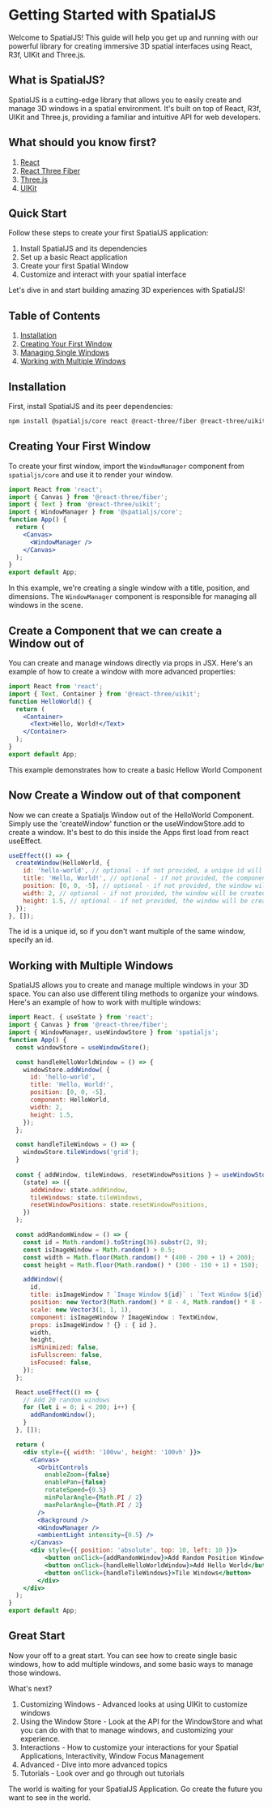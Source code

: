 # Getting Started with SpatialJS

Welcome to SpatialJS! This guide will help you get up and running with our powerful library for creating immersive 3D spatial interfaces using React, R3f, UIKit and Three.js.

## What is SpatialJS?

SpatialJS is a cutting-edge library that allows you to easily create and manage 3D windows in a spatial environment. It's built on top of React, R3f, UIKit and Three.js, providing a familiar and intuitive API for web developers.

## What should you know first?

1. [React](https://react.dev/)
2. [React Three Fiber](https://docs.pmnd.rs/react-three-fiber/getting-started/introduction)
3. [Three.js](https://threejs.org/)
4. [UIKit](https://github.com/pmndrs/uikit)

## Quick Start

Follow these steps to create your first SpatialJS application:

1. Install SpatialJS and its dependencies
2. Set up a basic React application
3. Create your first Spatial Window
4. Customize and interact with your spatial interface

Let's dive in and start building amazing 3D experiences with SpatialJS!

## Table of Contents

1. [Installation](#installation)
2. [Creating Your First Window](#creating-your-first-window)
3. [Managing Single Windows](#managing-single-windows)
4. [Working with Multiple Windows](#working-with-multiple-windows)

## Installation

First, install SpatialJS and its peer dependencies:

```bash
npm install @spatialjs/core react @react-three/fiber @react-three/uikit three @types/three
```

## Creating Your First Window

To create your first window, import the `WindowManager` component from `spatialjs/core` and use it to render your window.

```jsx
import React from 'react';
import { Canvas } from '@react-three/fiber';
import { Text } from '@react-three/uikit';
import { WindowManager } from '@spatialjs/core';
function App() {
  return (
    <Canvas>
      <WindowManager />
    </Canvas>
  );
}
export default App;
```

In this example, we're creating a single window with a title, position, and dimensions. The `WindowManager` component is responsible for managing all windows in the scene.

## Create a Component that we can create a Window out of

You can create and manage windows directly via props in JSX. Here's an example of how to create a window with more advanced properties:

```jsx
import React from 'react';
import { Text, Container } from '@react-three/uikit';
function HelloWorld() {
  return (
    <Container>
      <Text>Hello, World!</Text>
    </Container>
  );
}
export default App;
```

This example demonstrates how to create a basic Hellow World Component

## Now Create a Window out of that component 

Now we can create a Spatialjs Window out of the HelloWorld Component. 
Simply use the 'createWindow' function or the useWindowStore.add to create a window.
It's best to do this inside the Apps first load from react useEffect.

```jsx
useEffect(() => {
  createWindow(HelloWorld, {
    id: 'hello-world', // optional - if not provided, a unique id will be generated
    title: 'Hello, World!', // optional - if not provided, the component name will be used
    position: [0, 0, -5], // optional - if not provided, the window will be created at the center of the scene
    width: 2, // optional - if not provided, the window will be created with a width of 2
    height: 1.5, // optional - if not provided, the window will be created with a height of 1.5
  });
}, []);
```

The id is a unique id, so if you don't want multiple of the same window, specify an id.

## Working with Multiple Windows

SpatialJS allows you to create and manage multiple windows in your 3D space. 
You can also use different tiling methods to organize your windows. Here's an example of how to work with multiple windows:

```jsx
import React, { useState } from 'react';
import { Canvas } from '@react-three/fiber';
import { WindowManager, useWindowStore } from 'spatialjs';
function App() {
  const windowStore = useWindowStore();

  const handleHelloWorldWindow = () => {
    windowStore.addWindow( {
      id: 'hello-world',
      title: 'Hello, World!',
      position: [0, 0, -5],
      component: HelloWorld,
      width: 2,
      height: 1.5,
    });
  };

  const handleTileWindows = () => {
    windowStore.tileWindows('grid');
  }
  
  const { addWindow, tileWindows, resetWindowPositions } = useWindowStore(
    (state) => ({
      addWindow: state.addWindow,
      tileWindows: state.tileWindows,
      resetWindowPositions: state.resetWindowPositions,
    })
  );

  const addRandomWindow = () => {
    const id = Math.random().toString(36).substr(2, 9);
    const isImageWindow = Math.random() > 0.5;
    const width = Math.floor(Math.random() * (400 - 200 + 1) + 200);
    const height = Math.floor(Math.random() * (300 - 150 + 1) + 150);

    addWindow({
      id,
      title: isImageWindow ? `Image Window ${id}` : `Text Window ${id}`,
      position: new Vector3(Math.random() * 8 - 4, Math.random() * 8 - 4, -5),
      scale: new Vector3(1, 1, 1),
      component: isImageWindow ? ImageWindow : TextWindow,
      props: isImageWindow ? {} : { id },
      width,
      height,
      isMinimized: false,
      isFullscreen: false,
      isFocused: false,
    });
  };

  React.useEffect(() => {
    // Add 20 random windows
    for (let i = 0; i < 200; i++) {
      addRandomWindow();
    }
  }, []);

  return (
    <div style={{ width: '100vw', height: '100vh' }}>
      <Canvas>
        <OrbitControls
          enableZoom={false}
          enablePan={false}
          rotateSpeed={0.5}
          minPolarAngle={Math.PI / 2}
          maxPolarAngle={Math.PI / 2}
        />
        <Background />
        <WindowManager />
        <ambientLight intensity={0.5} />
      </Canvas>
      <div style={{ position: 'absolute', top: 10, left: 10 }}>
          <button onClick={addRandomWindow}>Add Random Position Window</button>
          <button onClick={handleHelloWorldWindow}>Add Hello World</button>
          <button onClick={handleTileWindows}>Tile Windows</button>
        </div>
    </div>
  );
}
export default App;
```

## Great Start 

Now your off to a great start. You can see how to create single basic windows, how to add multiple windows, and some basic ways to manage those windows. 

What's next? 

1. Customizing Windows - Advanced looks at using UIKit to customize windows 
2. Using the Window Store - Look at the API for the WindowStore and what you can do with that to manage windows, and customizing your experience. 
3. Interactions - How to customize your interactions for your Spatial Applications, Interactivity, Window Focus Management 
4. Advanced - Dive into more advanced topics
5. Tutorials - Look over and go through out tutorials 

The world is waiting for your SpatialJS Application. Go create the future you want to see in the world.